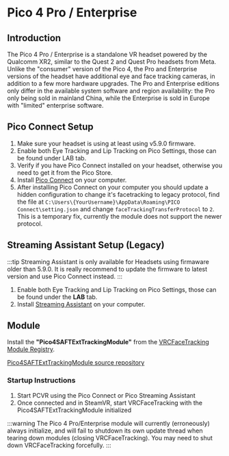 # Pico 4 Pro / Enterprise

## Introduction

The Pico 4 Pro / Enterprise is a standalone VR headset powered by the Qualcomm XR2, similar to the Quest 2 and Quest Pro headsets from Meta.
Unlike the "consumer" version of the Pico 4, the Pro and Enterprise versions of the headset have additional eye and face tracking cameras, in addition to a few more hardware upgrades. 
The Pro and Enterprise editions only differ in the available system software and region availability: the Pro only being sold in mainland China, while the Enterprise is sold in Europe with "limited" enterprise software.

##  Pico Connect Setup

1. Make sure your headset is using at least using v5.9.0 firmware. 
2. Enable both Eye Tracking and Lip Tracking on Pico Settings, those can be found under LAB tab.
3. Verify if you have Pico Connect installed on your headset, otherwise you need to get it from the Pico Store.
4. Install [Pico Connect](https://www.picoxr.com/global/software/pico-link) on your computer.
5. After installing Pico Connect on your computer you should update a hidden configuration to change it's facetracking to legacy protocol, 
find the file at `C:\Users\{YourUsername}\AppData\Roaming\PICO Connect\setting.json` and change `faceTrackingTransferProtocol` to `2`. 
This is a temporary fix, currently the module does not support the newer protocol.

##  Streaming Assistant Setup (Legacy)

:::tip
Streaming Assistant is only available for Headsets using firmaware older than 5.9.0. It is really recommend to update the firmware to latest version and use Pico Connect instead.
:::

1. Enable both Eye Tracking and Lip Tracking on Pico Settings, those can be found under the **LAB** tab.
2. Install [Streaming Assistant](https://www.picoxr.com/global/software/pico-link) on your computer.

## Module

Install the **"Pico4SAFTExtTrackingModule"** from the [VRCFaceTracking Module Registry](../vrcft-software/vrcft.mdx#module-registry).

[Pico4SAFTExtTrackingModule source repository](https://github.com/regzo2/PicoStreamingAssistantFTUDP/tree/vrcfacetracking-module)

### Startup Instructions

1. Start PCVR using the Pico Connect or Pico Streaming Assistant 
2. Once connected and in SteamVR, start VRCFaceTracking with the Pico4SAFTExtTrackingModule initialized

:::warning
The Pico 4 Pro/Enterprise module will currently (erroneously) always initialize, and will fail to shutdown its own update thread when tearing down modules (closing VRCFaceTracking).
You may need to shut down VRCFaceTracking forcefully. 
:::
